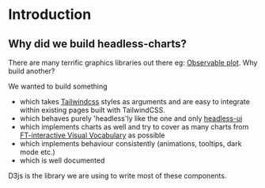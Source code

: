 
<Meta title='Introduction' />

# Introduction

## Why did we build headless-charts?

There are many terrific graphics libraries out there eg: [Observable plot](https://observablehq.com/@observablehq/plot-gallery). Why build another?

We wanted to build something

- which takes [Tailwindcss](https://tailwindcss.com/) styles as arguments and are easy to integrate within existing pages built with TailwindCSS.
- which behaves purely 'headless'ly like the one and only [headless-ui](https://headlessui.com)
- which implements charts as well and try to cover as many charts from [FT-interactive Visual Vocabulary](http://ft-interactive.github.io/visual-vocabulary/) as possible
- which implements behaviour consistently (animations, tooltips, dark mode etc.)
- which is well documented

D3js is the library we are using to write most of these components.
